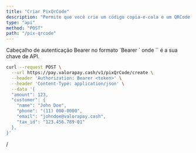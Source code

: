 ```yaml
---
title: "Criar PixQrCode"
description: "Permite que você crie um código copia-e-cola e um QRCode Pix para seu cliente fazer o pagamento."
type: "api"
method: "POST"
path: "/pix-qrcode"
---
```


<ParamField path="Authorization" type="header" required>
  Cabeçalho de autenticação Bearer no formato `Bearer <api-key>` onde `<api-key>` é a sua chave de API.
</ParamField>

<RequestExample>

```bash Criar QRCode PIX
curl --request POST \
  --url https://pay.valorapay.cash/v1/pixQrCode/create \
  --header 'Authorization: Bearer <token>' \
  --header 'Content-Type: application/json' \
  --data '{
  "amount": 123,
  "customer": {
    "name": "John Doe",
    "phone": "(11) 000-0000",
    "email": "johndoe@valorapay.cash",
    "tax_id": "123.456.789-01"
  },
}'
```

</RequestExample>

/